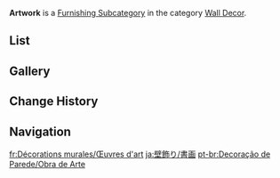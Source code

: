 {{Terminology Infobox
|title        = Artwork
|image        = Icon Housing Wall Decor Artwork.png
|type         = Item Groups
|type2        = Furnishing Subcategories
|type3        = Interior Furnishings
|type4        = Wall Decor
}}
'''Artwork''' is a [[Furnishing Subcategory]] in the category [[Wall Decor]].

==List==
{{Furnishings by Category Table|Wall Decor Artwork|nocategory=1|version=1}}

==Gallery==
{{Furnishings by Category Gallery|Wall Decor Artwork}}

==Change History==
{{Change History|1.5}}

==Navigation==
{{Furnishing Navbox|interior}}

[[Category:Wall Decor Artwork| ]]

[[fr:Décorations murales/Œuvres d'art]]
[[ja:壁飾り/書画]]
[[pt-br:Decoração de Parede/Obra de Arte]]